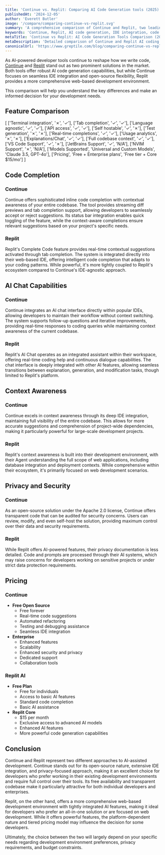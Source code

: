 ```yaml
---
title: 'Continue vs. Replit: Comparing AI Code Generation tools (2025)'
publishedAt: '2024-12-05'
author: 'Everett Butler'
image: '/compare/comparing-continue-vs-replit.svg'
summary: 'A comprehensive comparison of Continue and Replit, two leading AI-powered development tools, analyzing their features, pricing, and capabilities for modern software development.'
keywords: 'Continue, Replit, AI code generation, IDE integration, code completion, developer tools, AI programming assistant, code explanation'
metaTitle: 'Continue vs Replit: AI Code Generation Tools Comparison (2025)'
metaDescription: 'Detailed comparison of Continue and Replit AI coding tools, examining features, pricing, and capabilities to help developers choose the right AI assistant for their needs.'
canonicalUrl: 'https://www.greptile.com/blog/comparing-continue-vs-replit'
---
```


As AI-powered developer tools continue to reshape how we write code, [Continue](https://www.continue.dev/) and [Replit](https://replit.com/) stand out as two prominent solutions in the market. Both tools offer robust AI code generation capabilities, but while Continue focuses on seamless IDE integration and open-source flexibility, Replit provides a more comprehensive web-based development environment. 

This comparison will help you understand the key differences and make an informed decision for your development needs.

## Feature Comparison

[
    ['Terminal integration', '✗', '✓'],
    ['Tab completion', '✓', '✓'],
    ['Language agnostic', '✓', '✓'],
    ['API access', '✓', '✓'],
    ['Self hostable', '✓', '✗'],
    ['Test generation', '✗', '✗'],
    ['Real-time completions', '✓', '✓'],
    ['Usage analytics', '✗', '✗'],
    ['Explanations/Chat', '✓', '✓'],
    ['Full codebase context', '✓', '✓'],
    ['VS Code Support', '✓', '✗'],
    ['JetBrains Support', '✓', 'N/A'],
    ['NVIM Support', '✗', 'N/A'],
    ['Models Supported', 'Universal and Custom Models', 'Claude 3.5, GPT-4o'],
    ['Pricing', 'Free + Enterprise plans', 'Free tier + Core $15/mo']
]

## Code Completion

### Continue
Continue offers sophisticated inline code completion with contextual awareness of your entire codebase. The tool provides streaming diff previews and tab completion support, allowing developers to seamlessly accept or reject suggestions. Its status bar integration enables quick toggling of the feature, while the context-aware completions ensure relevant suggestions based on your project's specific needs.

### Replit
Replit's Complete Code feature provides real-time contextual suggestions activated through tab completion. The system is integrated directly into their web-based IDE, offering intelligent code completion that adapts to your coding patterns. While powerful, it's more tightly coupled to Replit's ecosystem compared to Continue's IDE-agnostic approach.

## AI Chat Capabilities

### Continue
Continue integrates an AI chat interface directly within popular IDEs, allowing developers to maintain their workflow without context switching. The system supports follow-up questions and iterative improvements, providing real-time responses to coding queries while maintaining context awareness of the current codebase.

### Replit
Replit's AI Chat operates as an integrated assistant within their workspace, offering real-time coding help and continuous dialogue capabilities. The chat interface is deeply integrated with other AI features, allowing seamless transitions between explanation, generation, and modification tasks, though limited to Replit's platform.

## Context Awareness

### Continue
Continue excels in context awareness through its deep IDE integration, maintaining full visibility of the entire codebase. This allows for more accurate suggestions and comprehension of project-wide dependencies, making it particularly powerful for large-scale development projects.

### Replit
Replit's context awareness is built into their development environment, with their Agent understanding the full scope of web applications, including database integration and deployment contexts. While comprehensive within their ecosystem, it's primarily focused on web development scenarios.

## Privacy and Security

### Continue
As an open-source solution under the Apache 2.0 license, Continue offers transparent code that can be audited for security concerns. Users can review, modify, and even self-host the solution, providing maximum control over their data and security requirements.

### Replit
While Replit offers AI-powered features, their privacy documentation is less detailed. Code and prompts are processed through their AI systems, which may raise concerns for developers working on sensitive projects or under strict data protection requirements.

## Pricing

### Continue
- **Free Open Source**
  - Free forever
  - Real-time code suggestions
  - Automated refactoring
  - Testing and debugging assistance
  - Seamless IDE integration
- **Enterprise**
  - Enhanced features
  - Scalability
  - Enhanced security and privacy
  - Dedicated support
  - Collaboration tools

### Replit AI
- **Free Plan**
  - Free for individuals
  - Access to basic AI features
  - Standard code completion
  - Basic AI assistance
- **Replit Core**
  - $15 per month
  - Exclusive access to advanced AI models
  - Enhanced AI features
  - More powerful code generation capabilities

## Conclusion

Continue and Replit represent two different approaches to AI-assisted development. Continue stands out for its open-source nature, extensive IDE integration, and privacy-focused approach, making it an excellent choice for developers who prefer working in their existing development environments and require full control over their tools. Its free availability and transparent codebase make it particularly attractive for both individual developers and enterprises.

Replit, on the other hand, offers a more comprehensive web-based development environment with tightly integrated AI features, making it ideal for developers who prefer an all-in-one solution or are focused on web development. While it offers powerful features, the platform-dependent nature and tiered pricing model may influence the decision for some developers. 

Ultimately, the choice between the two will largely depend on your specific needs regarding development environment preferences, privacy requirements, and budget constraints.
